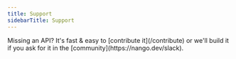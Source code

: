 ```yaml
---
title: Support
sidebarTitle: Support
---
```


<Tip>
    Missing an API? It's fast & easy to [contribute it](/contribute) or we'll build it if you ask for
    it in the [community](https://nango.dev/slack).
</Tip>

<CardGroup cols={4}>
    <Card title="Aircall" href="/integrations/all/aircall" color="#68a063" />
    <Card title="Front" href="/integrations/all/front" color="#68a063" />
    <Card title="Github" href="/integrations/all/github" color="#68a063" />
    <Card title="Gitlab" href="/integrations/all/gitlab" color="#68a063" />
    <Card title="Intercom" href="/integrations/all/intercom" color="#68a063" />
    <Card title="RingCentral" href="/integrations/all/ring-central" color="#68a063" />
    <Card title="StackExchange" href="/integrations/all/stackexchange" color="#68a063" />
    <Card title="Zendesk" href="/integrations/all/zendesk" color="#68a063" />
    <Card title="Zoho Desk" href="/integrations/all/zoho-desk" color="#68a063" />
</CardGroup>

